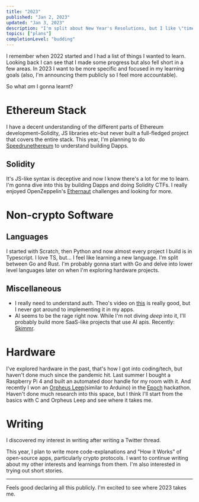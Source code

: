 ```yaml
---
title: "2023"
published: "Jan 2, 2023"
updated: "Jan 3, 2023"
description: "I'm split about New Year's Resolutions, but I like \"time reset\" they bring."
topics: ["plans"]
completionLevel: "budding"
---
```


I remember when 2022 started and I had a list of things I wanted to learn. Looking back I can see that I made some progress but also fell short in a few areas. In 2023 I want to be more specific and focused in my learning goals (also, I'm announcing them publicly so I feel more accountable).

So what _am_ I gonna learnt?

# Ethereum Stack
I have a decent understanding of the different parts of Ethereum development–Solidity, JS libraries etc–but never built a full-fledged project that covers the entire stack. This year, I'm planning to do [Speedrunethereum](https://speedrunethereum.com/) to understand building Dapps.

## Solidity
It's JS-like syntax is deceptive and now I know there's a lot for me to learn. I'm gonna dive into this by building Dapps and doing Solidity CTFs. I really enjoyed OpenZeppelin's [Ethernaut](https://ethernaut.openzeppelin.com/) challenges and looking for more.

# Non-crypto Software
## Languages
I started with Scratch, then Python and now almost every project I build is in Typescript. I love TS, but... I feel like learning a new language. I'm split between Go and Rust. I'm probably gonna start with Go and delve into lower level languages later on when I'm exploring hardware projects.

## Miscellaneous
- I really need to understand auth. Theo's video on [this](https://www.youtube.com/watch?v=h6wBYWWdyYQ) is really good, but I never got around to implementing it in my apps.
- AI seems to be the rage right now. While I'm not diving _deep_ into it, I'll probably build more SaaS-like projects that use AI apis. Recently: [Skimmr](https://skimmr.xyz).

# Hardware
I've explored hardware in the past, that's how I got into coding/tech, but haven't done much since the pandemic hit. Last summer I bought a Raspberry Pi 4 and built an automated door handle for my room with it. And recently I won an [Orpheus Leep](https://leap-site.hackclub.dev/)(similar to Arduino) in the [Epoch](https://epoch.hackclub.com/) hackathon. Haven't done much research into this space, but I think I'll start from the basics with C and Orpheus Leep and see where it takes me.

# Writing
I discovered my interest in writing after writing a Twitter thread.

This year, I plan to write more code-explanations and "How it Works" of open-source apps, particularly crypto protocols. I want to continue writing about my other interests and learnings from them. I'm also interested in trying out short stories.

---

Feels good declaring all this publicly. I'm excited to see where 2023 takes me.
